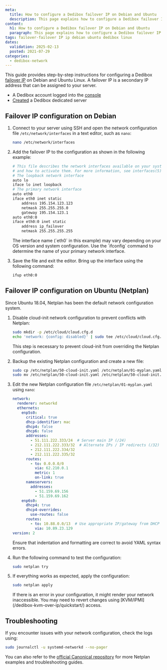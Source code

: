 ```yaml
---
meta:
  title: How to configure a Dedibox failover IP on Debian and Ubuntu
  description: This page explains how to configure a Dedibox failover IP on Debian or Ubuntu Linux.
content:
  h1: How to configure a Dedibox failover IP on Debian and Ubuntu
  paragraph: This page explains how to configure a Dedibox failover IP on Debian or Ubuntu Linux.
tags: failover-failover IP ip debian ubuntu dedibox linux
dates:
  validation: 2025-02-13
  posted: 2021-07-29
categories:
  - dedibox-network
---
```



This guide provides step-by-step instructions for configuring a Dedibox [failover IP](/dedibox-ip-failover/concepts/#failover-ips) on Debian and Ubuntu Linux. A failover IP is a secondary IP address that can be assigned to your server.


<Macro id="requirements" />

- A Dedibox account logged into the [console](https://console.online.net)
- [Created](/dedibox/how-to/order-a-server/) a Dedibox dedicated server


## Failover IP configuration on Debian

1. Connect to your server using SSH and open the network configuration file `/etc/network/interfaces` in a text editor, such as `nano`:
    ```bash
    nano /etc/network/interfaces
    ```
2. Add the failover IP to the configuration as shown in the following example:
    ```bash
    # This file describes the network interfaces available on your system
    # and how to activate them. For more information, see interfaces(5).
    # The loopback network interface
    auto lo
    iface lo inet loopback
    # The primary network interface
    auto eth0
    iface eth0 inet static
        address 195.154.123.123
        netmask 255.255.255.0
        gateway 195.154.123.1
    auto eth0:0
    iface eth0:0 inet static
        address ip_failover
        netmask 255.255.255.255
    ```
    <Message type="note">
      The interface name (`eth0` in this example) may vary depending on your OS version and system configuration. Use the `ifconfig` command to determine the name of your primary network interface.
    </Message>

3. Save the file and exit the editor. Bring up the interface using the following command:
    ```bash
    ifup eth0:0
    ```

## Failover IP configuration on Ubuntu (Netplan)

Since Ubuntu 18.04, Netplan has been the default network configuration system.

1. Disable cloud-init network configuration to prevent conflicts with Netplan:
    ```bash
    sudo mkdir -p /etc/cloud/cloud.cfg.d
    echo 'network: {config: disabled}' | sudo tee /etc/cloud/cloud.cfg.d/99-disable-network-config.cfg
    ```
    <Message type="important">
      This step is necessary to prevent cloud-init from overriding the Netplan configuration.
    </Message>

2. Backup the existing Netplan configuration and create a new file:
    ```bash
    sudo cp /etc/netplan/50-cloud-init.yaml /etc/netplan/01-myplan.yaml
    sudo mv /etc/netplan/50-cloud-init.yaml /etc/netplan/50-cloud-init.yaml-backup
    ```
4. Edit the new Netplan configuration file `/etc/netplan/01-myplan.yaml` using `nano`:
    ```yml
    network:
      renderer: networkd
      ethernets:
        enp5s0:
          critical: true
          dhcp-identifier: mac
          dhcp4: false
          dhcp6: false
          addresses:
            - 51.111.222.333/24  # Server main IP (/24)
            - 212.111.222.333/32  # Alternate IPs / IP redirects (/32)
            - 212.111.222.334/32
            - 212.111.222.335/32
          routes:
            - to: 0.0.0.0/0
              via: 62.210.0.1
              metric: 1
              on-link: true
          nameservers:
            addresses:
              - 51.159.69.156
              - 51.159.69.162
        enp6s0:
          dhcp4: true
          dhcp4-overrides:
            use-routes: false
          routes:
            - to: 10.88.0.0/13  # Use appropriate IP/gateway from DHCP
              via: 10.89.23.129
    version: 2
    ```
    <Message type="tip">
      Ensure that indentation and formatting are correct to avoid YAML syntax errors.
    </Message>

5. Run the following command to test the configuration:
    ```bash
    sudo netplan try
    ```
6. If everything works as expected, apply the configuration:
    ```bash
    sudo netplan apply
    ```
    <Message type="important">
      If there is an error in your configuration, it might render your network inaccessible. You may need to revert changes using [KVM/IPMI](/dedibox-kvm-over-ip/quickstart/) access.
    </Message>

## Troubleshooting

If you encounter issues with your network configuration, check the logs using:
```bash
sudo journalctl -u systemd-networkd --no-pager
```
You can also refer to the [official Canonical repository](https://github.com/canonical/netplan/tree/main/examples) for more Netplan examples and troubleshooting guides.
